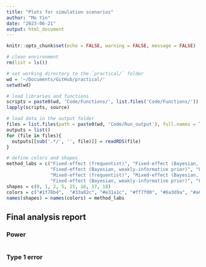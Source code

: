 ```yaml
---
title: "Plots for simulation scenarios"
author: "Mo Yin"
date: "2023-06-21"
output: html_document
---
```


```r
knitr::opts_chunk$set(echo = FALSE, warning = FALSE, message = FALSE)

# clean environment 
rm(list = ls())

# set working directory to the `practical/` folder 
wd = '~/Documents/GitHub/practical/'
setwd(wd)

# load libraries and functions
scripts = paste0(wd, 'Code/Functions/', list.files('Code/Functions/'))
lapply(scripts, source)

# load data in the output folder 
files = list.files(path = paste0(wd, 'Code/Run_output'), full.names = TRUE, pattern = "*.rds")
outputs = list()
for (file in files){
  outputs[[sub('.*/', '', file)]] = readRDS(file)
}

# define colors and shapes 
method_labs = c("Fixed-effect (frequentist)", "Fixed-effect (Bayesian, non-informative prior)",
                "Fixed-effect (Bayesian, weakly-informative prior)", "Fixed-effect (Bayesian, strongly-informative prior)", 
                "Mixed-effect (frequentist)", "Mixed-effect (Bayesian, non-informative prior)", 
                "Fixed-effect (Bayesian, weakly-informative prior)", "Fixed-effect (Bayesian, strongly-informative prior)")
shapes = c(0, 1, 2, 5, 15, 16, 17, 18)
colors = c("#1f78b4",  "#33a02c", "#e31a1c", "#ff7f00", "#6a3d9a", "#a6cee3", "#b2df8a", "#fb9a99")
names(shapes) = names(colors) = method_labs
```

## Final analysis report {.tabset .tabset-fade .tabset-pills}

### Power

```r



```


### Type 1 error

```r

```

